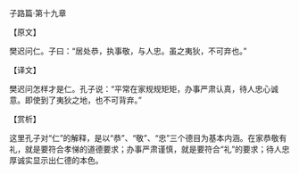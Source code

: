 

子路篇·第十九章

【原文】

樊迟问仁。子曰：“居处恭，执事敬，与人忠。虽之夷狄，不可弃也。”

【译文】

樊迟问怎样才是仁。孔子说：“平常在家规规矩矩，办事严肃认真，待人忠心诚意。即使到了夷狄之地，也不可背弃。”

【赏析】

这里孔子对“仁”的解释，是以“恭”、“敬”、“忠”三个德目为基本内涵。在家恭敬有礼，就是要符合孝悌的道德要求；办事严肃谨慎，就是要符合“礼”的要求；待人忠厚诚实显示出仁德的本色。

